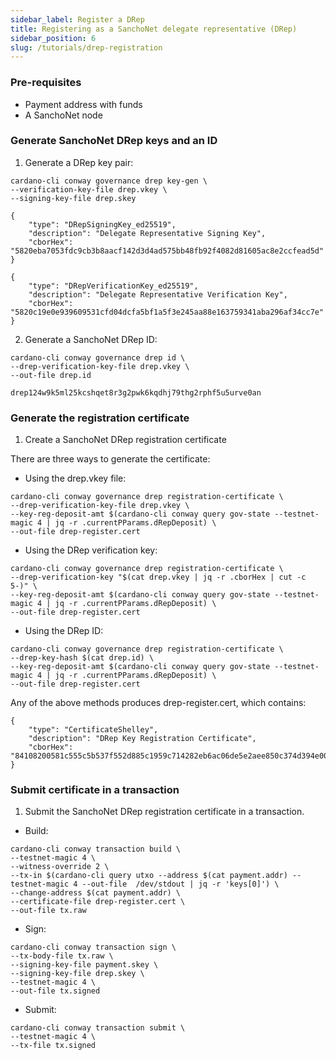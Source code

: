 ```yaml
---
sidebar_label: Register a DRep
title: Registering as a SanchoNet delegate representative (DRep)
sidebar_position: 6
slug: /tutorials/drep-registration
---
```


### Pre-requisites

* Payment address with funds
* A SanchoNet node

### Generate SanchoNet DRep keys and an ID

1. Generate a DRep key pair:

````
cardano-cli conway governance drep key-gen \
--verification-key-file drep.vkey \
--signing-key-file drep.skey
````

````
{
    "type": "DRepSigningKey_ed25519",
    "description": "Delegate Representative Signing Key",
    "cborHex": "5820eba7053fdc9cb3b8aacf142d3d4ad575bb48fb92f4082d81605ac8e2ccfead5d"
}
````
````
{
    "type": "DRepVerificationKey_ed25519",
    "description": "Delegate Representative Verification Key",
    "cborHex": "5820c19e0e939609531cfd04dcfa5bf1a5f3e245aa88e163759341aba296af34cc7e"
}
````

2. Generate a SanchoNet DRep ID:

````
cardano-cli conway governance drep id \
--drep-verification-key-file drep.vkey \
--out-file drep.id
````
````
drep124w9k5ml25kcshqet8r3g2pwk6kqdhj79thg2rphf5u5urve0an
````

### Generate the registration certificate

1. Create a SanchoNet DRep registration certificate

There are three ways to generate the certificate:

* Using the drep.vkey file:

````
cardano-cli conway governance drep registration-certificate \
--drep-verification-key-file drep.vkey \
--key-reg-deposit-amt $(cardano-cli conway query gov-state --testnet-magic 4 | jq -r .currentPParams.dRepDeposit) \
--out-file drep-register.cert
````

* Using the DRep verification key:

````
cardano-cli conway governance drep registration-certificate \
--drep-verification-key "$(cat drep.vkey | jq -r .cborHex | cut -c 5-)" \
--key-reg-deposit-amt $(cardano-cli conway query gov-state --testnet-magic 4 | jq -r .currentPParams.dRepDeposit) \
--out-file drep-register.cert
````

* Using the DRep ID:

````
cardano-cli conway governance drep registration-certificate \
--drep-key-hash $(cat drep.id) \
--key-reg-deposit-amt $(cardano-cli conway query gov-state --testnet-magic 4 | jq -r .currentPParams.dRepDeposit) \
--out-file drep-register.cert
````

Any of the above methods produces drep-register.cert, which contains:

````
{
    "type": "CertificateShelley",
    "description": "DRep Key Registration Certificate",
    "cborHex": "84108200581c555c5b537f552d885c1959c714282eb6ac06de5e2aee850c374d394e00f6"
}
````

### Submit certificate in a transaction

1. Submit the SanchoNet DRep registration certificate in a transaction.

* Build:

```
cardano-cli conway transaction build \
--testnet-magic 4 \
--witness-override 2 \
--tx-in $(cardano-cli query utxo --address $(cat payment.addr) --testnet-magic 4 --out-file  /dev/stdout | jq -r 'keys[0]') \
--change-address $(cat payment.addr) \
--certificate-file drep-register.cert \
--out-file tx.raw
```

* Sign:

```
cardano-cli conway transaction sign \
--tx-body-file tx.raw \
--signing-key-file payment.skey \
--signing-key-file drep.skey \
--testnet-magic 4 \
--out-file tx.signed
```

* Submit:

```
cardano-cli conway transaction submit \
--testnet-magic 4 \
--tx-file tx.signed
```
